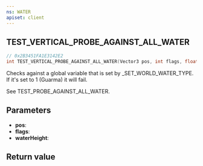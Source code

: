 ```yaml
---
ns: WATER
apiset: client
---
```

## TEST_VERTICAL_PROBE_AGAINST_ALL_WATER

```c
// 0x2B3451FA1E3142E2
int TEST_VERTICAL_PROBE_AGAINST_ALL_WATER(Vector3 pos, int flags, float* waterHeight);
```

Checks against a global variable that is set by _SET_WORLD_WATER_TYPE. If it's set to 1 (Guarma) it will fail.

See TEST_PROBE_AGAINST_ALL_WATER.

## Parameters
* **pos**:
* **flags**:
* **waterHeight**:

## Return value